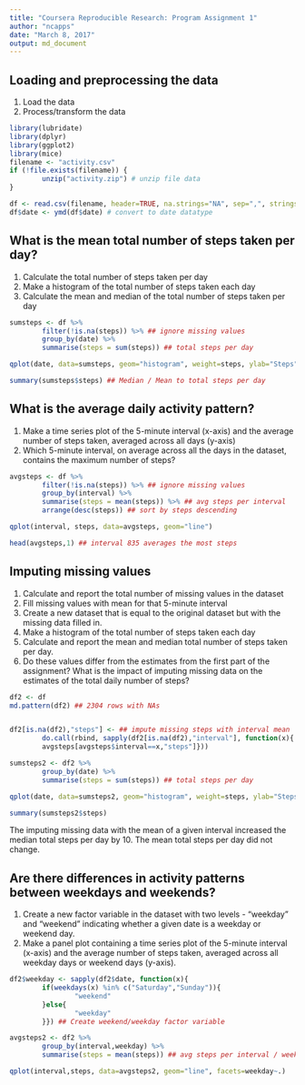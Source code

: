 ```yaml
---
title: "Coursera Reproducible Research: Program Assignment 1"
author: "ncapps"
date: "March 8, 2017"
output: md_document
---
```


## Loading and preprocessing the data
1. Load the data
2. Process/transform the data
```r
library(lubridate)
library(dplyr)
library(ggplot2)
library(mice)
filename <- "activity.csv"
if (!file.exists(filename)) { 
        unzip("activity.zip") # unzip file data
}

df <- read.csv(filename, header=TRUE, na.strings="NA", sep=",", stringsAsFactors = FALSE)
df$date <- ymd(df$date) # convert to date datatype
```



## What is the mean total number of steps taken per day?
1. Calculate the total number of steps taken per day
2. Make a histogram of the total number of steps taken each day
3. Calculate the mean and median of the total number of steps taken per day
```r
sumsteps <- df %>% 
        filter(!is.na(steps)) %>% ## ignore missing values
        group_by(date) %>% 
        summarise(steps = sum(steps)) ## total steps per day

qplot(date, data=sumsteps, geom="histogram", weight=steps, ylab="Steps", binwidth=1)

summary(sumsteps$steps) ## Median / Mean to total steps per day
```



## What is the average daily activity pattern?
1. Make a time series plot of the 5-minute interval (x-axis) and the average number of steps taken, averaged across all days (y-axis)
2. Which 5-minute interval, on average across all the days in the dataset, contains the maximum number of steps?
```r
avgsteps <- df %>% 
        filter(!is.na(steps)) %>% ## ignore missing values
        group_by(interval) %>% 
        summarise(steps = mean(steps)) %>% ## avg steps per interval
        arrange(desc(steps)) ## sort by steps descending

qplot(interval, steps, data=avgsteps, geom="line")

head(avgsteps,1) ## interval 835 averages the most steps
```

## Imputing missing values
1. Calculate and report the total number of missing values in the dataset
2. Fill missing values with mean for that 5-minute interval
3. Create a new dataset that is equal to the original dataset but with the missing data filled in.
4. Make a histogram of the total number of steps taken each day
5. Calculate and report the mean and median total number of steps taken per day. 
6. Do these values differ from the estimates from the first part of the assignment? What is the impact of imputing missing data on the estimates of the total daily number of steps?

```r
df2 <- df
md.pattern(df2) ## 2304 rows with NAs


df2[is.na(df2),"steps"] <- ## impute missing steps with interval mean
        do.call(rbind, sapply(df2[is.na(df2),"interval"], function(x){
        avgsteps[avgsteps$interval==x,"steps"]}))

sumsteps2 <- df2 %>% 
        group_by(date) %>% 
        summarise(steps = sum(steps)) ## total steps per day

qplot(date, data=sumsteps2, geom="histogram", weight=steps, ylab="Steps", binwidth=1)

summary(sumsteps2$steps)
```
The imputing missing data with the mean of a given interval increased the median total steps per day by 10. The mean total steps per day did not change.

## Are there differences in activity patterns between weekdays and weekends?
1. Create a new factor variable in the dataset with two levels - "weekday" and "weekend" indicating whether a given date is a weekday or weekend day.
2. Make a panel plot containing a time series plot of the 5-minute interval (x-axis) and the average number of steps taken, averaged across all weekday days or weekend days (y-axis).

```r
df2$weekday <- sapply(df2$date, function(x){
        if(weekdays(x) %in% c("Saturday","Sunday")){
                "weekend"
        }else{
                "weekday"
        }}) ## Create weekend/weekday factor variable

avgsteps2 <- df2 %>% 
        group_by(interval,weekday) %>% 
        summarise(steps = mean(steps)) ## avg steps per interval / weekday

qplot(interval,steps, data=avgsteps2, geom="line", facets=weekday~.)
```

